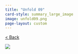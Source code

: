 ```yaml
---
title: "Unfold 09"
card-style: summary_large_image
image: unfold09.png
page-layout: custom
---
```


[\< Back](index.qmd){.btn .btn-secondary .btn role="button"}

![](unfold09.png){.full-art-display}

